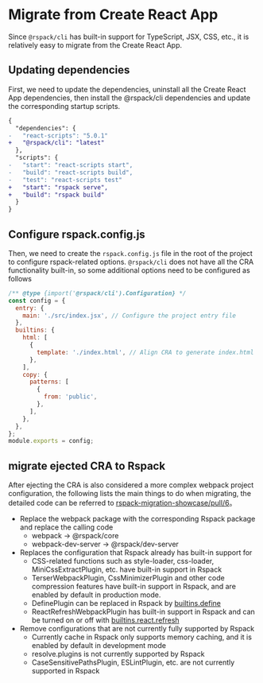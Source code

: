 # Migrate from Create React App

Since `@rspack/cli` has built-in support for TypeScript, JSX, CSS, etc., it is relatively easy to migrate from the Create React App.

## Updating dependencies

First, we need to update the dependencies, uninstall all the Create React App dependencies, then install the @rspack/cli dependencies and update the corresponding startup scripts.

```diff title=package.json
{
  "dependencies": {
-   "react-scripts": "5.0.1"
+   "@rspack/cli": "latest"
  },
  "scripts": {
-   "start": "react-scripts start",
-   "build": "react-scripts build",
-   "test": "react-scripts test"
+   "start": "rspack serve",
+   "build": "rspack build"
  }
}
```

## Configure rspack.config.js

Then, we need to create the `rspack.config.js` file in the root of the project to configure rspack-related options. `@rspack/cli` does not have all the CRA functionality built-in, so some additional options need to be configured as follows

```js title=rspack.config.js
/** @type {import('@rspack/cli').Configuration} */
const config = {
  entry: {
    main: './src/index.jsx', // Configure the project entry file
  },
  builtins: {
    html: [
      {
        template: './index.html', // Align CRA to generate index.html
      },
    ],
    copy: {
      patterns: [
        {
          from: 'public',
        },
      ],
    },
  },
};
module.exports = config;
```

## migrate ejected CRA to Rspack

After ejecting the CRA is also considered a more complex webpack project configuration, the following lists the main things to do when migrating, the detailed code can be referred to [rspack-migration-showcase/pull/6](https://github.com/web-infra-dev/rspack-migration-showcase/pull/6)。

- Replace the webpack package with the corresponding Rspack package and replace the calling code
  - webpack -> @rspack/core
  - webpack-dev-server -> @rspack/dev-server
- Replaces the configuration that Rspack already has built-in support for
  - CSS-related functions such as style-loader, css-loader, MiniCssExtractPlugin, etc. have built-in support in Rspack
  - TerserWebpackPlugin, CssMinimizerPlugin and other code compression features have built-in support in Rspack, and are enabled by default in production mode.
  - DefinePlugin can be replaced in Rspack by [builtins.define](config/builtins#builtinsdefine)
  - ReactRefreshWebpackPlugin has built-in support in Rspack and can be turned on or off with [builtins.react.refresh](config/builtins#builtinsreact)
- Remove configurations that are not currently fully supported by Rspack
  - Currently cache in Rspack only supports memory caching, and it is enabled by default in development mode
  - resolve.plugins is not currently supported by Rspack
  - CaseSensitivePathsPlugin, ESLintPlugin, etc. are not currently supported in Rspack
